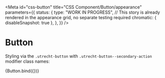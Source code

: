 <!-- @license CC0-1.0 -->


<Meta
  id="css-button"
  title="CSS Component/Button/appearance"
  parameters={{
    status: {
      type: "WORK IN PROGRESS",
      // This story is already rendered in the appearance grid, no separate testing required
      chromatic: { disableSnapshot: true },
    },
  }}
/>

# Button

Styling via the `.utrecht-button` with `.utrecht-button--secondary-action` modifier class names:

<Canvas>
  <Story
    name="secondary-action"
    args={{
      appearance: "secondary-action-button",
      textContent: "Secondary action button",
      type: "button",
    }}
  >
    {Button.bind({})}
  </Story>
</Canvas>
